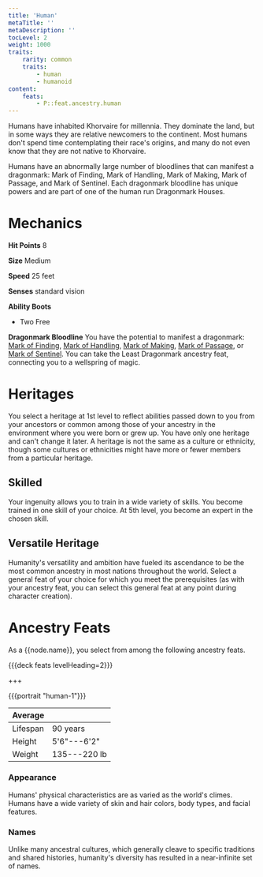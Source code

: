 ```yaml
---
title: 'Human'
metaTitle: ''
metaDescription: ''
tocLevel: 2
weight: 1000
traits:
    rarity: common
    traits:
        - human
        - humanoid
content:
    feats:
        - P::feat.ancestry.human
---
```


Humans have inhabited Khorvaire for millennia. They dominate the land, but in some ways they are relative newcomers to the continent. Most humans don't spend time contemplating their race's origins, and many do not even know that they are not native to Khorvaire.

Humans have an abnormally large number of bloodlines that can manifest a dragonmark: Mark of Finding, Mark of Handling, Mark of Making, Mark of Passage, and Mark of Sentinel. Each dragonmark bloodline has unique powers and are part of one of the human run Dragonmark Houses.

# Mechanics

**Hit Points** 8

**Size** Medium

**Speed** 25 feet

**Senses** standard vision

**Ability Boots**

-   Two Free

**Dragonmark Bloodline** You have the potential to manifest a dragonmark: [Mark of Finding](/dragonmark/finding), [Mark of Handling](/dragonmark/handling), [Mark of Making](/dragonmark/making), [Mark of Passage](/dragonmark/passage), or [Mark of Sentinel](/dragonmark/sentinel). You can take the Least Dragonmark ancestry feat, connecting you to a wellspring of magic.

# Heritages

You select a heritage at 1st level to reflect abilities passed down to you from your ancestors or common among those of your ancestry in the environment where you were born or grew up. You have only one heritage and can't change it later. A heritage is not the same as a culture or ethnicity, though some cultures or ethnicities might have more or fewer members from a particular heritage.

## Skilled

Your ingenuity allows you to train in a wide variety of skills. You become trained in one skill of your choice. At 5th level, you become an expert in the chosen skill.

## Versatile Heritage

Humanity's versatility and ambition have fueled its ascendance to be the most common ancestry in most nations throughout the world. Select a general feat of your choice for which you meet the prerequisites (as with your ancestry feat, you can select this general feat at any point during character creation).

# Ancestry Feats

As a {{node.name}}, you select from among the following ancestry feats.

{{{deck feats levelHeading=2}}}

+++

{{{portrait "human-1"}}}

| Average  |              |
| -------- | ------------ |
| Lifespan | 90 years     |
| Height   | 5'6"---6'2"  |
| Weight   | 135---220 lb |

### Appearance

Humans' physical characteristics are as varied as the world's climes. Humans have a wide variety of skin and hair colors, body types, and facial features.

### Names

Unlike many ancestral cultures, which generally cleave to specific traditions and shared histories, humanity's diversity has resulted in a near-infinite set of names.
